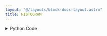 ```yaml
---
layout: "@/layouts/block-docs-layout.astro"
title: HISTOGRAM
---
```



<PythonDocsDisplay docstring={docstring} />
<AppDisplay app={app} blockName="HISTOGRAM" client:visible />

<details>
<summary>Python Code</summary>
```python
import pandas as pd
import plotly.graph_objects as go
from flojoy import flojoy, OrderedPair, DataFrame, Matrix, Plotly, Vector
from nodes.VISUALIZERS.template import plot_layout


@flojoy
def HISTOGRAM(default: OrderedPair | DataFrame | Matrix | Vector) -> Plotly:
    """The HISTOGRAM node creates a Plotly Histogram visualization for a given input DataContainer.

    Inputs
    ------
    default : OrderedPair|DataFrame|Matrix|Vector
        the DataContainer to be visualized

    Returns
    -------
    Plotly
        the DataContainer containing the Plotly Histogram visualization
    """

    layout = plot_layout(title="HISTOGRAM")
    fig = go.Figure(layout=layout)

    match default:
        case OrderedPair():
            y = default.y
            fig.add_trace(go.Histogram(x=y))
        case DataFrame():
            df = pd.DataFrame(default.m)
            for col in df.columns:
                fig.add_trace(go.Histogram(x=df[col], name=col))

            fig.update_layout(xaxis_title="Value", yaxis_title="Frequency")
        case Matrix():
            m = default.m
            flattened_matrix = m.flatten()
            histogram_trace = go.Histogram(x=flattened_matrix)
            fig = fig.add_trace(histogram_trace)
        case Vector():
            v = default.v
            fig.add_trace(go.Histogram(x=v))

    return Plotly(fig=fig)

```
[Find this Flojoy Block on GitHub](https://github.com/flojoy-ai/blocks/blob/main/blocks/VISUALIZERS/PLOTLY/HISTOGRAM/HISTOGRAM.py)
</details>


## Example
